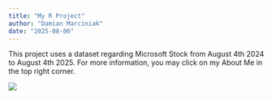 ```yaml
---
title: "My R Project"
author: "Damian Marciniak"
date: "2025-08-06"
---
```


This project uses a dataset regarding Microsoft Stock from August 4th 2024 to August 4th 2025. For more information, you may click on my About Me in the top right corner.

![](/images/MicrosoftStocksImg.png)
